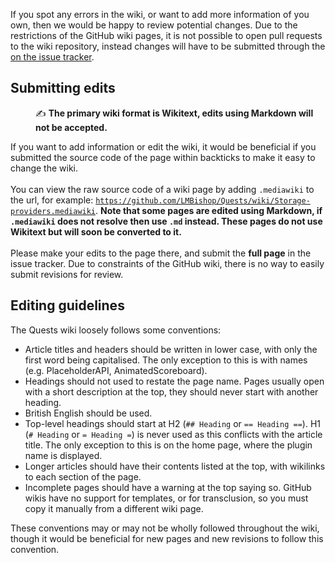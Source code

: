 If you spot any errors in the wiki, or want to add more information of you own, then we would be happy to review potential changes. Due to the restrictions of the GitHub wiki pages, it is not possible to open pull requests to the wiki repository, instead changes will have to be submitted through the [https://github.com/LMBishop/Quests/issues/new?assignees=&labels=docs%2Cstatus%3A+needs+investigating&template=documentation.yml on the issue tracker].

== Submitting edits ==
:✍️ '''The primary wiki format is Wikitext, edits using Markdown will not be accepted.'''

If you want to add information or edit the wiki, it would be beneficial if you submitted the source code of the page within backticks to make it easy to change the wiki. 
<br><br>
You can view the raw source code of a wiki page by adding <code>.mediawiki</code> to the url, for example: <code>https://github.com/LMBishop/Quests/wiki/Storage-providers.mediawiki</code>. '''Note that some pages are edited using Markdown, if <code>.mediawiki</code> does not resolve then use <code>.md</code> instead. These pages do not use Wikitext but will soon be converted to it.'''
<br><br>
Please make your edits to the page there, and submit the '''full page''' in the issue tracker. Due to constraints of the GitHub wiki, there is no way to easily submit revisions for review. 

== Editing guidelines ==
The Quests wiki loosely follows some conventions:
* Article titles and headers should be written in lower case, with only the first word being capitalised. The only exception to this is with names (e.g. PlaceholderAPI, AnimatedScoreboard).
* Headings should not used to restate the page name. Pages usually open with a short description at the top, they should never start with another heading.
* British English should be used. 
* Top-level headings should start at H2 (<code>## Heading</code> or <code>== Heading ==</code>). H1 (<code># Heading</code> or <code>= Heading =</code>) is never used as this conflicts with the article title. The only exception to this is on the home page, where the plugin name is displayed.
* Longer articles should have their contents listed at the top, with wikilinks to each section of the page. 
* Incomplete pages should have a warning at the top saying so. GitHub wikis have no support for templates, or for transclusion, so you must copy it manually from a different wiki page. 

These conventions may or may not be wholly followed throughout the wiki, though it would be beneficial for new pages and new revisions to follow this convention.